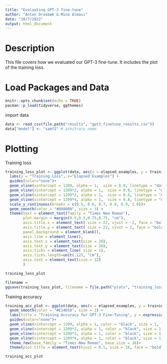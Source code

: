 ```yaml
---
title: "Evaluating GPT-3 fine-tune"
author: "Anton Drasbæk & Mina Almasi"
date: "10/7/2022"
output: html_document
---
```

# Description
This file covers how we evaluated our GPT-3 fine-tune. It includes the plot of the training loss.

# Load Packages and Data
```r
knitr::opts_chunk$set(echo = TRUE)
pacman::p_load(tidyverse, ggthemes)
```

import data
```r
data <- read_csv(file.path("results", "gpt3_finetune_results.csv"))
data["model"] <- "samf2" # arbitrary name 
```

# Plotting
Training loss
```r
training_loss_plot <- ggplot(data, aes(x = elapsed_examples, y = training_loss)) +
  labs(y = "Training Loss", x="Elapsed Examples") +
  guides(color="none")+
  geom_vline(xintercept = 1209, alpha = 1,  size = 0.8, linetype = "dashed") +
  geom_vline(xintercept = 1209*2, alpha = 1,  size = 0.8, linetype = "dashed") +
  geom_vline(xintercept = 1209*3, alpha = 1,  size = 0.8, linetype = "dashed") +
  geom_vline(xintercept = 1209*4, alpha = 1,  size = 0.8, linetype = "dashed") +
  scale_y_continuous(breaks = c(0.5, 0.6, 0.7, 0.8, 0.9, 1.0))+
  geom_smooth(color = "#808080", size = 3) +
  theme(text = element_text(family = "Times New Roman"),
        plot.margin = margin(0.5,0.5,0.75,0.75, "cm"),
        axis.title.x = element_text( size = 22, vjust = -2, face = "bold"), 
        axis.title.y = element_text( size = 22, vjust = 2, face = "bold"), 
        panel.background = element_blank(), 
        axis.line = element_line(),
        axis.text.x = element_text(size = 20),
        axis.text.y = element_text(size = 20),
        axis.ticks = element_line( size = 1),
        axis.ticks.length=unit(.125, "cm"),
        axis.text = element_text(size = 12)
        ) 

training_loss_plot
```


```r
filename = 
ggsave(training_loss_plot, filename = file.path("plots", "training_loss_finetuning_gpt3.png"), dpi = 600, type = "cairo", width = 10, height = 6, units = "in")
```

Training accuracy
```r
training_acc_plot <- ggplot(data, aes(x = elapsed_examples, y = training_token_accuracy)) +
  geom_smooth(color = "#E14D50", size = 2) +
  labs(title = "Training Accuracy for GPT-3 Fine-Tuning", y = expression(paste(bold("Training Token Accuracy"))), x=(expression(paste(bold("Elapsed Examples"))))) +
  guides(color="none")+
  geom_vline(xintercept = 1209, alpha = 1, color = "black", size = 1, linetype = "dashed") +
  geom_vline(xintercept = 1209*2, alpha = 1, color = "black", size = 1, linetype = "dashed") +
  geom_vline(xintercept = 1209*3, alpha = 1, color = "black", size = 1, linetype = "dashed") +
  geom_vline(xintercept = 1209*4, alpha = 1, color = "black", size = 1, linetype = "dashed") + 
  theme_few(base_family = "Times New Roman", base_size = 16)+ 
  theme(plot.title = element_text(hjust = 0.5, size = 18, face = "bold"))

training_acc_plot
```

